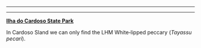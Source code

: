 
_____________________________________________________________________________________________________

_____________________________________________________________________________________________________

[**Ilha do Cardoso State Park**](https://www.google.com/maps/place/Parque+Estadual+Ilha+do+Cardoso/@-25.1323672,-47.9458722,6808m/data=!3m1!1e3!4m8!1m2!2m1!1sgoogle+maps!3m4!1s0x94daf8ce48b026db:0x5bb5ed371f09c40b!8m2!3d-25.1335858!4d-47.9416001)

In Cardoso Sland we can only find the LHM White‐lipped peccary (*Tayassu pecari*). 
